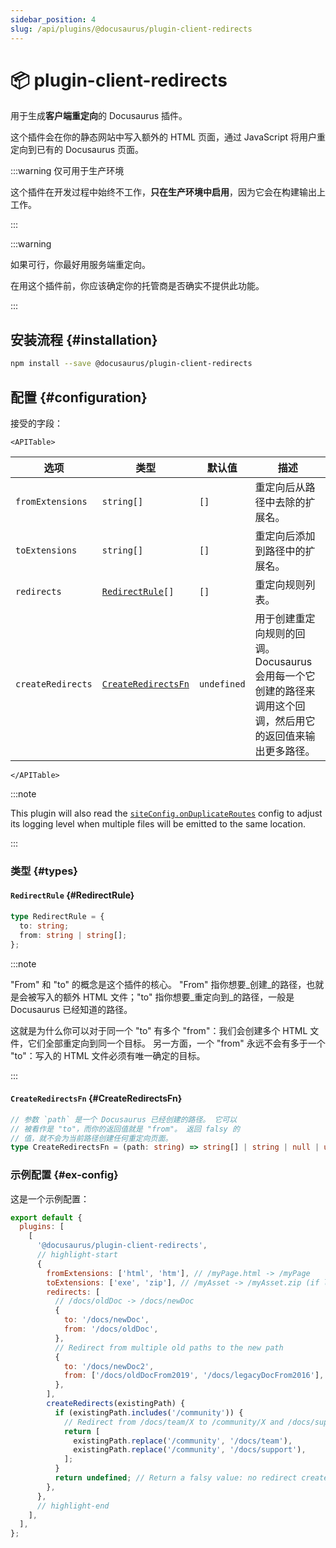 ```yaml
---
sidebar_position: 4
slug: /api/plugins/@docusaurus/plugin-client-redirects
---
```


# 📦 plugin-client-redirects


用于生成**客户端重定向**的 Docusaurus 插件。

这个插件会在你的静态网站中写入额外的 HTML 页面，通过 JavaScript 将用户重定向到已有的 Docusaurus 页面。

:::warning 仅可用于生产环境

这个插件在开发过程中始终不工作，**只在生产环境中启用**，因为它会在构建输出上工作。

:::

:::warning

如果可行，你最好用服务端重定向。

在用这个插件前，你应该确定你的托管商是否确实不提供此功能。

:::

## 安装流程 {#installation}

```bash npm2yarn
npm install --save @docusaurus/plugin-client-redirects
```

## 配置 {#configuration}

接受的字段：

```mdx-code-block
<APITable>
```

| 选项                | 类型                        | 默认值         | 描述                                                           |
| ----------------- | ------------------------- | ----------- | ------------------------------------------------------------ |
| `fromExtensions`  | `string[]`                | `[]`        | 重定向后从路径中去除的扩展名。                                              |
| `toExtensions`    | `string[]`                | `[]`        | 重定向后添加到路径中的扩展名。                                              |
| `redirects`       | <code>[RedirectRule](#RedirectRule)[]</code> | `[]`        | 重定向规则列表。                                                     |
| `createRedirects` | <code>[CreateRedirectsFn](#CreateRedirectsFn)</code> | `undefined` | 用于创建重定向规则的回调。 Docusaurus 会用每一个它创建的路径来调用这个回调，然后用它的返回值来输出更多路径。 |

```mdx-code-block
</APITable>
```

:::note

This plugin will also read the [`siteConfig.onDuplicateRoutes`](../docusaurus.config.js.mdx#onDuplicateRoutes) config to adjust its logging level when multiple files will be emitted to the same location.

:::

### 类型 {#types}

#### `RedirectRule` {#RedirectRule}

```ts
type RedirectRule = {
  to: string;
  from: string | string[];
};
```

:::note

"From" 和 "to" 的概念是这个插件的核心。 "From" 指你想要_创建_的路径，也就是会被写入的额外 HTML 文件；"to" 指你想要_重定向到_的路径，一般是 Docusaurus 已经知道的路径。

这就是为什么你可以对于同一个 "to" 有多个 "from"：我们会创建多个 HTML 文件，它们全部重定向到同一个目标。 另一方面，一个 "from" 永远不会有多于一个 "to"：写入的 HTML 文件必须有唯一确定的目标。

:::

#### `CreateRedirectsFn` {#CreateRedirectsFn}

```ts
// 参数 `path` 是一个 Docusaurus 已经创建的路径。 它可以
// 被看作是 "to"，而你的返回值就是 "from"。 返回 falsy 的
// 值，就不会为当前路径创建任何重定向页面。
type CreateRedirectsFn = (path: string) => string[] | string | null | undefined;
```

### 示例配置 {#ex-config}

这是一个示例配置：

```js title="docusaurus.config.js"
export default {
  plugins: [
    [
      '@docusaurus/plugin-client-redirects',
      // highlight-start
      {
        fromExtensions: ['html', 'htm'], // /myPage.html -> /myPage
        toExtensions: ['exe', 'zip'], // /myAsset -> /myAsset.zip (if latter exists)
        redirects: [
          // /docs/oldDoc -> /docs/newDoc
          {
            to: '/docs/newDoc',
            from: '/docs/oldDoc',
          },
          // Redirect from multiple old paths to the new path
          {
            to: '/docs/newDoc2',
            from: ['/docs/oldDocFrom2019', '/docs/legacyDocFrom2016'],
          },
        ],
        createRedirects(existingPath) {
          if (existingPath.includes('/community')) {
            // Redirect from /docs/team/X to /community/X and /docs/support/X to /community/X
            return [
              existingPath.replace('/community', '/docs/team'),
              existingPath.replace('/community', '/docs/support'),
            ];
          }
          return undefined; // Return a falsy value: no redirect created
        },
      },
      // highlight-end
    ],
  ],
};
```
